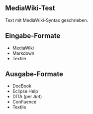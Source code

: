 == MediaWiki-Test ==
Text mit MediaWiki-Syntax geschrieben.

== Eingabe-Formate ==
* MediaWiki
* Markdown
* Textile

== Ausgabe-Formate ==
* DocBook
* Eclipse Help
* DITA (per ''Ant'')
* Confluence
* Textile
